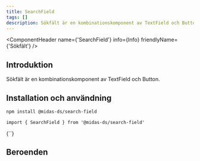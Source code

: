 ```yaml
---
title: SearchField
tags: []
description: Sökfält är en kombinationskomponent av TextField och Button
---
```



<ComponentHeader name={'SearchField'} info={Info} friendlyName={'Sökfält'} />

## Introduktion

Sökfält är en kombinationskomponent av TextField och Button.

## Installation och användning

```bash npm2yarn
npm install @midas-ds/search-field
```

```tsx
import { SearchField } from '@midas-ds/search-field'
```

<LiveCodeBlock scope={{SearchField}}>
{`<SearchField placeholder="Sök efter fruker" />`}
</LiveCodeBlock>

## Beroenden
<ComponentFooter info={Info} />
